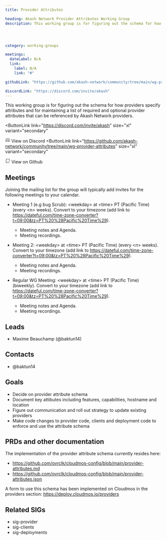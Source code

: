 ```yaml
---
title: Provider Attributes

heading: Akash Network Provider Attributes Working Group
description: This working group is for figuring out the schema for how providers specify attributes and for maintaining a list of required and optional provider attributes that can be referenced by Akash Network providers.




category: working-groups

meetings:
  dateLabel: N/A
  link:
    label: N/A
    link: "#"

githubLink: "https://github.com/akash-network/community/tree/main/wg-provider-attributes"

discordLink: "https://discord.com/invite/akash"
---
```




This working group is for figuring out the schema for how providers specify attributes and for maintaining a list of required and optional provider attributes that can be referenced by Akash Network providers.


<div class="flex flex-col lg:flex-row lg:items-center gap-6"  >


<ButtonLink 
link="https://discord.com/invite/akash"
  size="xl"
  variant="secondary"
>
<svg class="mr-1"   width="16" height="16" viewBox="0 0 16 16" fill="none" xmlns="http://www.w3.org/2000/svg"><path d="M3.66406 10.666C6.9974 12.3327 8.9974 12.3327 12.3307 10.666" stroke="#808080" stroke-width="1.5" stroke-linecap="round" stroke-linejoin="round"/><path d="M10.3333 11.666L11 12.9993C11 12.9993 13.7809 12.1138 14.6667 10.666C14.6667 9.99935 15.0201 5.23494 12.6667 3.66602C11.6667 2.99935 10 2.66602 10 2.66602L9.33333 3.99935H8" stroke="#808080" stroke-width="1.5" stroke-linecap="round" stroke-linejoin="round"/><path d="M5.68229 11.666L5.01563 12.9993C5.01563 12.9993 2.23474 12.1138 1.34896 10.666C1.34896 9.99935 0.995565 5.23494 3.34896 3.66602C4.34896 2.99935 6.01563 2.66602 6.01563 2.66602L6.68229 3.99935H8.01562" stroke="#808080" stroke-width="1.5" stroke-linecap="round" stroke-linejoin="round"/><path d="M5.66406 9.33268C5.11178 9.33268 4.66406 8.73573 4.66406 7.99935C4.66406 7.26297 5.11178 6.66602 5.66406 6.66602C6.21635 6.66602 6.66406 7.26297 6.66406 7.99935C6.66406 8.73573 6.21635 9.33268 5.66406 9.33268Z" stroke="#808080" stroke-width="1.5" stroke-linecap="round" stroke-linejoin="round"/><path d="M10.3359 9.33268C9.78365 9.33268 9.33594 8.73573 9.33594 7.99935C9.33594 7.26297 9.78365 6.66602 10.3359 6.66602C10.8882 6.66602 11.3359 7.26297 11.3359 7.99935C11.3359 8.73573 10.8882 9.33268 10.3359 9.33268Z" stroke="#808080" stroke-width="1.5" stroke-linecap="round" stroke-linejoin="round"/>
</svg>
View on Discord
</ButtonLink>
<ButtonLink 
link="https://github.com/akash-network/community/tree/main/wg-provider-attributes"
  size="xl"
  variant="secondary"
>
<svg  class="mr-1" width="16" height="16" viewBox="0 0 16 16" fill="none" xmlns="http://www.w3.org/2000/svg"><g clip-path="url(#clip0_2201_20876)"><path d="M10.6693 14.6852V12.7718C10.6943 12.454 10.6514 12.1344 10.5433 11.8344C10.4353 11.5344 10.2646 11.2608 10.0427 11.0318C12.136 10.7985 14.336 10.0052 14.336 6.36518C14.3358 5.4344 13.9778 4.53931 13.336 3.86518C13.6399 3.05085 13.6184 2.15075 13.276 1.35185C13.276 1.35185 12.4893 1.11851 10.6693 2.33851C9.14133 1.92439 7.53065 1.92439 6.00266 2.33851C4.18266 1.11851 3.39599 1.35185 3.39599 1.35185C3.05357 2.15075 3.03208 3.05085 3.33599 3.86518C2.68941 4.54431 2.331 5.44749 2.33599 6.38518C2.33599 9.99851 4.53599 10.7918 6.62932 11.0518C6.40999 11.2785 6.24083 11.5488 6.13286 11.8451C6.02489 12.1415 5.98053 12.4572 6.00266 12.7718V14.6852" stroke="#808080" stroke-width="1.5" stroke-linecap="round" stroke-linejoin="round"/><path d="M6.0026 13.3516C4.0026 14.0004 2.33594 13.3516 1.33594 11.3516" stroke="#808080" stroke-width="1.5" stroke-linecap="round" stroke-linejoin="round"/></g><defs><clipPath id="clip0_2201_20876"><rect width="16" height="16" fill="white"/></clipPath></defs></svg>
View on Github
</ButtonLink>



</div>


## Meetings

Joining the mailing list for the group will typically add invites for the following meetings to your calendar.

- Meeting 1 (e.g bug Scrub): \<weekday\> at \<time\> PT (Pacific Time) (every \<n\> weeks). Convert to your timezone (add link to https://dateful.com/time-zone-converter?t=09:00&tz=PT%20%28Pacific%20Time%29).
  
  - Meeting notes and Agenda.
  - Meeting recordings.

- Meeting 2: \<weekday\> at \<time\> PT (Pacific Time) (every \<n\> weeks). Convert to your timezone (add link to https://dateful.com/time-zone-converter?t=09:00&tz=PT%20%28Pacific%20Time%29).
  
  - Meeting notes and Agenda.
  - Meeting recordings.

- Regular WG Meeting: \<weekday\> at \<time\> PT (Pacific Time) (biweekly). Convert to your timezone (add link to https://dateful.com/time-zone-converter?t=09:00&tz=PT%20%28Pacific%20Time%29).

  - Meeting notes and Agenda.
  - Meeting recordings.

## Leads

  - Maxime Beauchamp (@baktun14)

## Contacts

- @baktun14

## Goals

- Decide on provider attribute schema
- Document key attibutes including features, capabilities, hostname and location
- Figure out communication and roll out strategy to update existing providers
- Make code changes to provider code, clients and deployment code to enforce and use the attribute schema


## PRDs and other documentation
The implementation of the provider attribute schema currently resides here:
- https://github.com/ovrclk/cloudmos-config/blob/main/provider-attributes.md
- https://github.com/ovrclk/cloudmos-config/blob/main/provider-attributes.json

A form to use this schema has been implemented on Cloudmos in the providers section: https://deploy.cloudmos.io/providers


## Related SIGs

- sig-provider
- sig-clients
- sig-deployments
